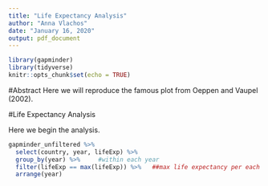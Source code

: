```yaml
---
title: "Life Expectancy Analysis"
author: "Anna Vlachos"
date: "January 16, 2020"
output: pdf_document
---
```


```r
library(gapminder)
library(tidyverse)
knitr::opts_chunk$set(echo = TRUE)
```

#Abstract
Here we will reproduce the famous plot from Oeppen and Vaupel (2002). 

#Life Expectancy Analysis

Here we begin the analysis.

```r
gapminder_unfiltered %>%
  select(country, year, lifeExp) %>%
  group_by(year) %>%     #within each year
  filter(lifeExp == max(lifeExp)) %>%   ##max life expectancy per each year
  arrange(year)
```

